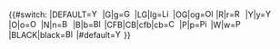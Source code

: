 {{#switch:{{{1|DEFAULT}}}
|DEFAULT=[[File:Yes_check.svg|15px|alt=|link=]]
|G|g=[[File:Green_check.svg|15px|alt=|link=]]
|LG|lg=[[File:Light_green_check.svg|15px|alt=|link=]]
|OG|og=[[File:Olive_green_check.svg|15px|alt=|link=]]
|R|r=[[File:Red_check.svg|15px|alt=|link=]]
|Y|y=[[File:Yellow_check.svg|15px|alt=|link=]]
|O|o=[[File:Orange_check.svg|15px|alt=|link=]]
|N|n=[[File:B-check.svg|15px|alt=|link=]]
|B|b=[[File:Blue_check.svg|15px|alt=|link=]]
|CFB|CB|cfb|cb=[[File:Cornflower_blue_check.svg|15px|alt=|link=]]
|P|p=[[File:Pink_check_tick.svg|15px|alt=|link=]]
|W|w=[[File:Purple_check.svg|15px|alt=|link=]]
|BLACK|black=[[File:Black_check.svg|15px|alt=|link=]]
|#default=[[File:Yes_check.svg|15px|alt=|link=]]}}<noinclude>{{doc}}</noinclude>
